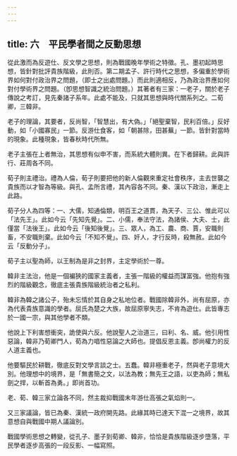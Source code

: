 ```yaml
---
---
---
```

title: 六　平民學者間之反動思想
---




從此激而為反遊仕、反文學之思想，則為戰國晚年學術之特徵。孔、墨初起時思想，皆針對批評貴族階級，此則否。第二期孟子、許行時代之思想，多偏重於學術界如何對付政治界之問題，（即士之出處問題。）而此則適相反，乃為政治界應如何對付學術界之問題。（卽思想智識之統治問題。）其著者有三家：一老子，關於老子傳說之考訂，見先秦諸子系年。此處不能及，只就其思想與時代關系列之。二荀卿，三韓非。

老子的理論，其要者，反尚智，「智慧出，有大偽。」「絕聖棄智，民利百倍。」反好動，如「小國寡民」一節。反游仕食客，如「朝甚除，田甚蕪」一節。皆針對當時的現象。此種現象，皆春秋時代所無。

老子主張在上者無治，其思想有似申不害，而系統大體則異。在下者歸耕。此與許行、莊周各不同。

荀子則主禮治。禮為人倫，荀子則要把他的新人倫觀來重定社會秩序，主去世襲之貴族而以才智為等級。與孔、孟所言禮，其內容各不同。秦、漢以下政治，漸走上此路。

荀子分人為四等：一、大儒，知通倫類，明百王之道貫，為天子、三公、惟此可以「法先王」。此如今云「先知先覺」。二、小儒，奉法守法，為諸侯、大夫、士，此僅當「法後王」。此如今云「後知後覺」。三、眾人，為工、農、商、賈，安職則畜，不安職則棄。此如今云「不知不覺」。四、奸人，才行反時，殺無赦。此如今云「反動分子」。

荀子主以聖為師，以王制為是非之封界，主定學術於一尊。

韓非主法治，他是一個褊狹的國家主義者，主張一階級的權益而謀富強。他抱有強烈的階級觀念，徹底主張貴族階級統治者之私利。

韓非為韓之諸公子，殆未忘情於其自身之私地位者。戰國除韓非外，尚有屈原，亦為代表貴族意識的學者。屈氏為楚之大族，故屈原寧失志，不肯為遊仕。此皆專志於一國一宗，與其他學者不類。

他說上下利害想衝突，詭使與六反。他說聖人之治道三，曰利、名、威。他引用性惡論，韓非乃荀卿門人，荀為力唱性惡論之大師也。提倡反恩主義。卽尚權力的反人道主義也。

他要驅民於耕戰，徹底反對文學言談之士。五蠢。韓非極重老子，然與老子意境大別。他理想中的境界，是「無書簡之文，以法為教；無先王之語，以吏為師；無私劍之捍，以斬首為勇。」即尚首功。

老、荀、韓三家立論各不同，然主裁抑戰國末年游仕高張之氣焰則一。

又三家議論，皆已為秦、漢統一政府開先路。此緣其時已達天下混一之境界，故其意想自與戰國中期人議論別。

戰國學術思想之轉變，從孔子、墨子到荀卿、韓非，恰恰是貴族階級逐步墮落，平民學者逐步高張的一段反影、一幅寫照。